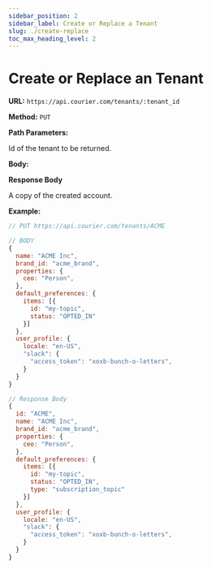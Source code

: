 ```yaml
---
sidebar_position: 2
sidebar_label: Create or Replace a Tenant
slug: ./create-replace
toc_max_heading_level: 2
---
```



# Create or Replace an Tenant

**URL:** `https://api.courier.com/tenants/:tenant_id`

**Method:** `PUT`

**Path Parameters:**

<Params>
  <Param name="tenant_id" type="string" required>
    Id of the tenant to be returned.
  </Param>
</Params>

**Body:**

<TenantRequest />

**Response Body**

A copy of the created account.

<TenantResponse />

**Example:**

```js
// PUT https://api.courier.com/tenants/ACME

// BODY
{
  name: "ACME Inc",
  brand_id: "acme_brand",
  properties: {
    ceo: "Person",
  },
  default_preferences: {
    items: [{
      id: "my-topic",
      status: "OPTED_IN"
    }]
  },
  user_profile: {
    locale: "en-US",
    "slack": {
      "access_token": "xoxb-bunch-o-letters",
    }
  }
}

// Response Body
{
  id: "ACME",
  name: "ACME Inc",
  brand_id: "acme_brand",
  properties: {
    ceo: "Person",
  },
  default_preferences: {
    items: [{
      id: "my-topic",
      status: "OPTED_IN",
      type: "subscription_topic"
    }]
  },
  user_profile: {
    locale: "en-US",
    "slack": {
      "access_token": "xoxb-bunch-o-letters",
    }
  }
}
```
